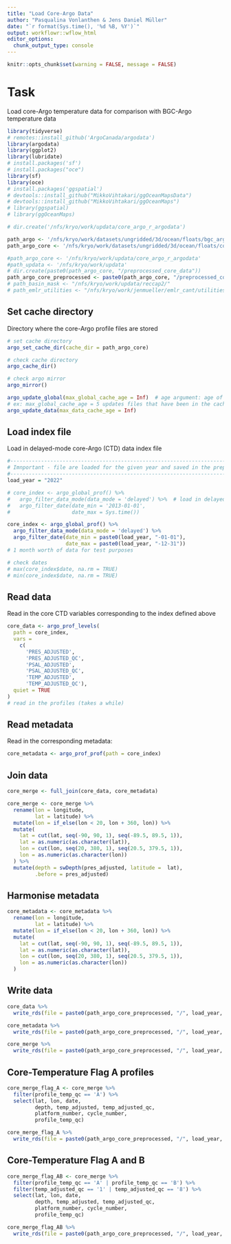 ```yaml
---
title: "Load Core-Argo Data"
author: "Pasqualina Vonlanthen & Jens Daniel Müller"
date: "`r format(Sys.time(), '%d %B, %Y')`"
output: workflowr::wflow_html
editor_options:
  chunk_output_type: console
---
```



```r

knitr::opts_chunk$set(warning = FALSE, message = FALSE)

```

# Task
Load core-Argo temperature data for comparison with BGC-Argo temperature data  


```r

library(tidyverse)
# remotes::install_github('ArgoCanada/argodata')
library(argodata)
library(ggplot2)
library(lubridate)
# install.packages('sf')
# install.packages("oce")
library(sf)
library(oce)
# install.packages('ggspatial')
# devtools::install_github("MikkoVihtakari/ggOceanMapsData")
# devtools::install_github("MikkoVihtakari/ggOceanMaps")
# library(ggspatial)
# library(ggOceanMaps)
```


```r

# dir.create('/nfs/kryo/work/updata/core_argo_r_argodata')

path_argo <- '/nfs/kryo/work/datasets/ungridded/3d/ocean/floats/bgc_argo'
path_argo_core <- '/nfs/kryo/work/datasets/ungridded/3d/ocean/floats/core_argo_r_argodata'

#path_argo_core <- '/nfs/kryo/work/updata/core_argo_r_argodata'
#path_updata <- '/nfs/kryo/work/updata'
# dir.create(paste0(path_argo_core, "/preprocessed_core_data"))
path_argo_core_preprocessed <- paste0(path_argo_core, "/preprocessed_core_data")
# path_basin_mask <- "/nfs/kryo/work/updata/reccap2/"
# path_emlr_utilities <- "/nfs/kryo/work/jenmueller/emlr_cant/utilities/files/"
```

## Set cache directory 

Directory where the core-Argo profile files are stored 

```r

# set cache directory
argo_set_cache_dir(cache_dir = path_argo_core)

# check cache directory
argo_cache_dir()

# check argo mirror
argo_mirror()

argo_update_global(max_global_cache_age = Inf)  # age argument: age of the cached files to update in hours (Inf means always use the cached file, and -Inf means always download from the server) 
# ex: max_global_cache_age = 5 updates files that have been in the cache for more than 5 hours, max_global_cache_age = 0.5 updates files that have been in the cache for more than 30 minutes, etc.
argo_update_data(max_data_cache_age = Inf)
```

## Load index file 

Load in delayed-mode core-Argo (CTD) data index file  

```r

#------------------------------------------------------------------------------
# Imnportant - file are loaded for the given year and saved in the preprocessed folder with a year prefix.
#------------------------------------------------------------------------------
load_year = "2022"

# core_index <- argo_global_prof() %>%
#   argo_filter_data_mode(data_mode = 'delayed') %>%  # load in delayed-mode data
#   argo_filter_date(date_min = '2013-01-01',
#                    date_max = Sys.time())  

core_index <- argo_global_prof() %>% 
  argo_filter_data_mode(data_mode = 'delayed') %>% 
  argo_filter_date(date_min = paste0(load_year, "-01-01"),
                   date_max = paste0(load_year, "-12-31"))
# 1 month worth of data for test purposes 

# check dates 
# max(core_index$date, na.rm = TRUE)
# min(core_index$date, na.rm = TRUE)


```

## Read data 

Read in the core CTD variables corresponding to the index defined above 

```r

core_data <- argo_prof_levels(
  path = core_index,
  vars =
    c(
      'PRES_ADJUSTED',
      'PRES_ADJUSTED_QC',
      'PSAL_ADJUSTED',
      'PSAL_ADJUSTED_QC',
      'TEMP_ADJUSTED',
      'TEMP_ADJUSTED_QC'),
  quiet = TRUE
) 
# read in the profiles (takes a while)


```

## Read metadata 

Read in the corresponding metadata:

```r

core_metadata <- argo_prof_prof(path = core_index)

```

## Join data 

```r

core_merge <- full_join(core_data, core_metadata)

core_merge <- core_merge %>%
  rename(lon = longitude,
         lat = latitude) %>%
  mutate(lon = if_else(lon < 20, lon + 360, lon)) %>%
  mutate(
    lat = cut(lat, seq(-90, 90, 1), seq(-89.5, 89.5, 1)),
    lat = as.numeric(as.character(lat)),
    lon = cut(lon, seq(20, 380, 1), seq(20.5, 379.5, 1)),
    lon = as.numeric(as.character(lon))
  ) %>%
  mutate(depth = swDepth(pres_adjusted, latitude =  lat),
         .before = pres_adjusted)

```

## Harmonise metadata

```r

core_metadata <- core_metadata %>%
  rename(lon = longitude,
         lat = latitude) %>%
  mutate(lon = if_else(lon < 20, lon + 360, lon)) %>%
  mutate(
    lat = cut(lat, seq(-90, 90, 1), seq(-89.5, 89.5, 1)),
    lat = as.numeric(as.character(lat)),
    lon = cut(lon, seq(20, 380, 1), seq(20.5, 379.5, 1)),
    lon = as.numeric(as.character(lon))
  )
```


## Write data 

```r

core_data %>% 
  write_rds(file = paste0(path_argo_core_preprocessed, "/", load_year, "_core_data.rds"))

core_metadata %>% 
  write_rds(file = paste0(path_argo_core_preprocessed, "/", load_year, "_core_metadata.rds"))

core_merge %>% 
  write_rds(file = paste0(path_argo_core_preprocessed, "/", load_year, "_core_merge.rds"))

```

## Core-Temperature Flag A profiles 

```r

core_merge_flag_A <- core_merge %>% 
  filter(profile_temp_qc == 'A') %>% 
  select(lat, lon, date, 
         depth, temp_adjusted, temp_adjusted_qc,
         platform_number, cycle_number,
         profile_temp_qc)

core_merge_flag_A %>% 
  write_rds(file = paste0(path_argo_core_preprocessed, "/", load_year, "_core_merge_flag_A.rds"))
```

## Core-Temperature Flag A and B 

```r

core_merge_flag_AB <- core_merge %>% 
  filter(profile_temp_qc == 'A' | profile_temp_qc == 'B') %>% 
  filter(temp_adjusted_qc == '1' | temp_adjusted_qc == '8') %>% 
  select(lat, lon, date,
         depth, temp_adjusted, temp_adjusted_qc,
         platform_number, cycle_number,
         profile_temp_qc)

core_merge_flag_AB %>% 
  write_rds(file = paste0(path_argo_core_preprocessed, "/", load_year, "_core_merge_flag_AB.rds"))

```

